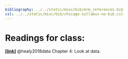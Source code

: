 ```yaml
---
bibliography: ../../static/misc/bib/mrm_references.bib
csl: ../../static/misc/bib/chicago-syllabus-no-bib.csl
---
```


# Readings for class:
[**[link]**](http://socviz.co/lookatdata.html#lookatdata) @healy2018data Chapter 4: Look at data.


